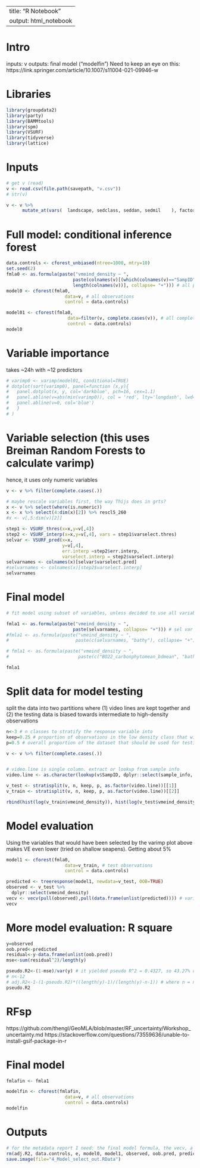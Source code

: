 
---
title: "R Notebook"
output: html_notebook
---
# Intro
inputs: v
outputs: final model ("modelfin")
Need to keep an eye on this: https://link.springer.com/article/10.1007/s11004-021-09946-w

# Libraries
```r
library(groupdata2)
library(party)
library(BAMMtools)
library(spm)
library(VSURF)
library(tidyverse)
library(lattice)
```

# Inputs
```r
# get v (read)
v <- read.csv(file.path(savepath, "v.csv"))
# str(v)

v <- v %>% 
      mutate_at(vars(  landscape, sedclass, seddan, sedmil    ), factor)
```

# Full model: conditional inference forest
```r
data.controls <- cforest_unbiased(ntree=1000, mtry=10)
set.seed(2)
fmla0 <- as.formula(paste("vmeind_density ~ ", 
                         paste(colnames(v)[(which(colnames(v)=="SampID")+7):
                         length(colnames(v))], collapse= "+"))) # all predictors
model0 <- cforest(fmla0,
                      data=v, # all observations 
                      control = data.controls)

model01 <- cforest(fmla0,
                       data=filter(v, complete.cases(v)), # all complete observations 
                       control = data.controls)
model0
```

# Variable importance
takes ~24h with ~12 predictors
```r
# varimp0 <- varimp(model01, conditional=TRUE)
# dotplot(sort(varimp0), panel=function (x,y){
#   panel.dotplot(x, y, col='darkblue', pch=16, cex=1.1)
#   panel.abline(v=abs(min(varimp0)), col = 'red', lty='longdash', lwd=2)
#   panel.abline(v=0, col='blue')
#   }
# )
```

# Variable selection (this uses Breiman Random Forests to calculate varimp)
hence, it uses only numeric variables
```r

v <- v %>% filter(complete.cases(.))

# maybe rescale variables first, the way Thijs does in grts?
x <- v %>% select(where(is.numeric))
x <- x %>% select(4:dim(x)[2]) %>% rescl5_260
#x <- v[,5:dim(v)[2]]

step1 <- VSURF_thres(x=x,y=v[,4])
step2 <- VSURF_interp(x=x,y=v[,4], vars = step1$varselect.thres)
selvar <- VSURF_pred(x=x,
                     y=v[,4],
                     err.interp =step2$err.interp,
                     varselect.interp = step2$varselect.interp)
selvarnames <- colnames(x)[selvar$varselect.pred]
#selvarnames <- colnames(x)[step2$varselect.interp]
selvarnames
```

# Final model
```r
# fit model using subset of variables, unless decided to use all variables because it doesn't matter (e.g. https://stats.stackexchange.com/questions/168622/why-is-multicollinearity-not-checked-in-modern-statistics-machine-learning)

fmla1 <- as.formula(paste("vmeind_density ~ ", 
                         paste(selvarnames, collapse= "+"))) # sel var
#fmla1 <- as.formula(paste("vmeind_density ~ ", 
#                         paste(c(selvarnames, "bathy"), collapse= "+"))) # optionally specify a different set of predictors for the final model; it won't negatively affect predictions

# fmla1 <- as.formula(paste("vmeind_density ~ ", 
#                          paste(c("BO22_carbonphytomean_bdmean", "bathy", "sand", "mud", "BO22_carbonphytorange_ss", "Tsd_Robinson"), collapse= "+")))

fmla1
```

# Split data for model testing
split the data into two partitions where (1) video lines are kept together and (2) the testing data is biased towards intermediate to high-density observations
```r
n<-3 # n classes to stratify the response variable into
keep=0.25 # proportion of observations in the low density class that will be treated normally
p=0.5 # overall proportion of the dataset that should be used for testing the model

v <- v %>% filter(complete.cases(.))


# video.line is single column. extract or lookup from sample info
video.line <- as.character(lookup(v$SampID, dplyr::select(sample_info, section, video.line), sample_info$video.line))

v_test <- stratisplit(v, n, keep, p, as.factor(video.line))[[1]]
v_train <- stratisplit(v, n, keep, p, as.factor(video.line))[[2]]

rbind(hist(log(v_train$vmeind_density)), hist(log(v_test$vmeind_density)))

```
# Model evaluation
Using the variables that would have been selected by the varimp plot above makes VE even lower (tried on shallow seapens). Getting about 5%
```r
model1 <- cforest(fmla0,
                      data=v_train, # test observations 
                      control = data.controls)

predicted <- treeresponse(model1, newdata=v_test, OOB=TRUE)
observed <- v_test %>%
  dplyr::select(vmeind_density)
vecv <- vecv(pull(observed),pull(data.frame(unlist(predicted)))) # variance explained by cross-validation, conservative estimate to report
vecv
```

# More model evaluation: R square
```r
y=observed
oob.pred<-predicted
residual<-y-data.frame(unlist(oob.pred))
mse<-sum(residual^2)/length(y)

pseudo.R2<-(1-mse)/var(y) # it yielded pseudo R^2 = 0.4327, so 43.27% of explained variance
# n<-12
# adj.R2<-1-(1-pseudo.R2)*((length(y)-1)/(length(y)-n-1)) # where n = number of predictors in the model
pseudo.R2
```

# RFsp
https://github.com/thengl/GeoMLA/blob/master/RF_uncertainty/Workshop_uncertainty.md
https://stackoverflow.com/questions/73559636/unable-to-install-gsif-package-in-r


# Final model
```r
fmlafin <- fmla1

modelfin <- cforest(fmlafin,
                      data=v, # all observations 
                      control = data.controls)
modelfin
```

# Outputs
```r
# for the metadata report I need: the final model formula, the vecv, a list of the SampID in the test dataset
rm(adj.R2, data.controls, e, model0, model1, observed, oob.pred, predicted, residual, step1, step2, v_train, x, y)
save.image(file="4_Model_select_out.RData")
```
